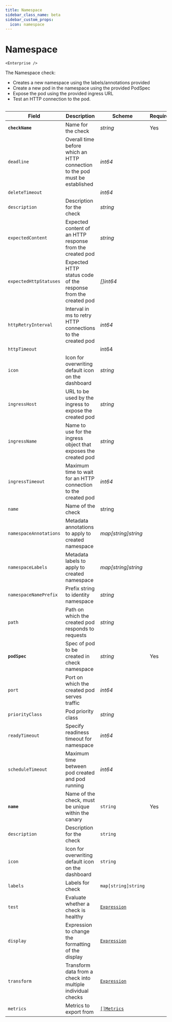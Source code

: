 ```yaml
---
title: Namespace
sidebar_class_name: beta
sidebar_custom_props:
  icon: namespace
---
```

# <Icon name="namespace" /> Namespace

    <Enterprise />

The Namespace check:

* Creates a new namespace using the labels/annotations provided
* Create a new pod in the namespace using the provided PodSpec
* Expose the pod using the provided ingress URL
* Test an HTTP connection to the pod.

```yaml title='namespace-check.yaml' file=<rootDir>/modules/canary-checker/fixtures/k8s/slow/namespace_pass.yaml
```

| Field | Description | Scheme | Required |
| ----- | ----------- | ------ | -------- |
| **`checkName`** | Name for the check | *string* | Yes |
| `deadline` | Overall time before which an HTTP connection to the pod must be established | *int64* |  |
| `deleteTimeout` |  | *int64* |  |
| `description` | Description for the check | *string* |  |
| `expectedContent` | Expected content of an HTTP response from the created pod | *string* |  |
| `expectedHttpStatuses` | Expected HTTP status code of the response from the created pod | *\[\]int64* |  |
| `httpRetryInterval` | Interval in ms to retry HTTP connections to the created pod | *int64* |  |
| `httpTimeout` |  | int64 |  |
| `icon` | Icon for overwriting default icon on the dashboard | *string* |  |
| `ingressHost` | URL to be used by the ingress to expose the created pod | *string* |  |
| `ingressName` | Name to use for the ingress object that exposes the created pod | *string* |  |
| `ingressTimeout` | Maximum time to wait for an HTTP connection to the created pod | *int64* |  |
| `name` | Name of the check | string |  |
| `namespaceAnnotations` | Metadata annotations to apply to created namespace | *map[string]string* |  |
| `namespaceLabels` | Metadata labels to apply to created namespace | *map[string]string* |  |
| `namespaceNamePrefix` | Prefix string to identity namespace | *string* |  |
| `path` | Path on which the created pod responds to requests | *string* |  |
| **`podSpec`** | Spec of pod to be created in check namespace | *string* | Yes |
|`port` | Port on which the created pod serves traffic | *int64* |  |
| `priorityClass` | Pod priority class | *string* |  |
| `readyTimeout` | Specify readiness timeout for namespace | *int64* |  |
| `scheduleTimeout` | Maximum time between pod created and pod running | *int64* |  |
| **`name`**    | Name of the check, must be unique within the canary         | `string`                                     | Yes      |
| `description` | Description for the check                                   | `string`                                     |          |
| `icon`        | Icon for overwriting default icon on the dashboard          | `string`                                     |          |
| `labels`      | Labels for check                                            | `map[string]string`                          |          |
| `test`        | Evaluate whether a check is healthy                         | [`Expression`](../concepts/expressions/health-evaluation)  |          |
| `display`     | Expression to change the formatting of the display          | [`Expression`](../concepts/expressions/display-formatting ) |          |
| `transform`   | Transform data from a check into multiple individual checks | [`Expression`](../concepts/expressions/transforms)          |          |
| `metrics`     | Metrics to export from                                      | [`[]Metrics`](../concepts/metrics#custom-metrics)    |          |
